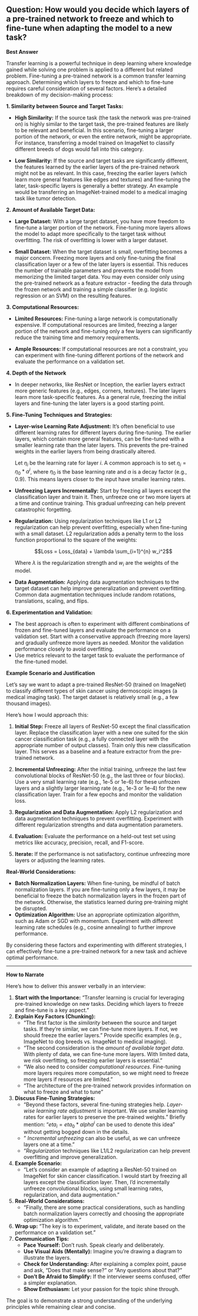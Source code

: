 ## Question: How would you decide which layers of a pre-trained network to freeze and which to fine-tune when adapting the model to a new task?

**Best Answer**

Transfer learning is a powerful technique in deep learning where knowledge gained while solving one problem is applied to a different but related problem. Fine-tuning a pre-trained network is a common transfer learning approach. Determining which layers to freeze and which to fine-tune requires careful consideration of several factors. Here's a detailed breakdown of my decision-making process:

**1. Similarity between Source and Target Tasks:**

*   **High Similarity:** If the source task (the task the network was pre-trained on) is highly similar to the target task, the pre-trained features are likely to be relevant and beneficial. In this scenario, fine-tuning a larger portion of the network, or even the entire network, might be appropriate. For instance, transferring a model trained on ImageNet to classify different breeds of dogs would fall into this category.

*   **Low Similarity:** If the source and target tasks are significantly different, the features learned by the earlier layers of the pre-trained network might not be as relevant. In this case, freezing the earlier layers (which learn more general features like edges and textures) and fine-tuning the later, task-specific layers is generally a better strategy. An example would be transferring an ImageNet-trained model to a medical imaging task like tumor detection.

**2. Amount of Available Target Data:**

*   **Large Dataset:** With a large target dataset, you have more freedom to fine-tune a larger portion of the network. Fine-tuning more layers allows the model to adapt more specifically to the target task without overfitting. The risk of overfitting is lower with a larger dataset.

*   **Small Dataset:** When the target dataset is small, overfitting becomes a major concern. Freezing more layers and only fine-tuning the final classification layer or a few of the later layers is essential. This reduces the number of trainable parameters and prevents the model from memorizing the limited target data. You may even consider only using the pre-trained network as a feature extractor - feeding the data through the frozen network and training a simple classifier (e.g. logistic regression or an SVM) on the resulting features.

**3. Computational Resources:**

*   **Limited Resources:** Fine-tuning a large network is computationally expensive. If computational resources are limited, freezing a larger portion of the network and fine-tuning only a few layers can significantly reduce the training time and memory requirements.

*   **Ample Resources:** If computational resources are not a constraint, you can experiment with fine-tuning different portions of the network and evaluate the performance on a validation set.

**4. Depth of the Network**

*   In deeper networks, like ResNet or Inception, the earlier layers extract more generic features (e.g., edges, corners, textures). The later layers learn more task-specific features. As a general rule, freezing the initial layers and fine-tuning the later layers is a good starting point.

**5. Fine-Tuning Techniques and Strategies:**

*   **Layer-wise Learning Rate Adjustment:** It's often beneficial to use different learning rates for different layers during fine-tuning.  The earlier layers, which contain more general features, can be fine-tuned with a smaller learning rate than the later layers. This prevents the pre-trained weights in the earlier layers from being drastically altered.

    Let $\eta_i$ be the learning rate for layer $i$.  A common approach is to set $\eta_i = \eta_0 * \alpha^i$, where $\eta_0$ is the base learning rate and $\alpha$ is a decay factor (e.g., 0.9). This means layers closer to the input have smaller learning rates.

*   **Unfreezing Layers Incrementally:** Start by freezing all layers except the classification layer and train it. Then, unfreeze one or two more layers at a time and continue training. This gradual unfreezing can help prevent catastrophic forgetting.

*   **Regularization:** Using regularization techniques like L1 or L2 regularization can help prevent overfitting, especially when fine-tuning with a small dataset.  L2 regularization adds a penalty term to the loss function proportional to the square of the weights:

    $$Loss = Loss_{data} + \lambda \sum_{i=1}^{n} w_i^2$$

    Where $\lambda$ is the regularization strength and $w_i$ are the weights of the model.

*   **Data Augmentation:** Applying data augmentation techniques to the target dataset can help improve generalization and prevent overfitting. Common data augmentation techniques include random rotations, translations, scaling, and flips.

**6. Experimentation and Validation:**

*   The best approach is often to experiment with different combinations of frozen and fine-tuned layers and evaluate the performance on a validation set.  Start with a conservative approach (freezing more layers) and gradually unfreeze more layers as needed. Monitor the validation performance closely to avoid overfitting.
*   Use metrics relevant to the target task to evaluate the performance of the fine-tuned model.

**Example Scenario and Justification**

Let's say we want to adapt a pre-trained ResNet-50 (trained on ImageNet) to classify different types of skin cancer using dermoscopic images (a medical imaging task). The target dataset is relatively small (e.g., a few thousand images).

Here's how I would approach this:

1.  **Initial Step:** Freeze all layers of ResNet-50 except the final classification layer. Replace the classification layer with a new one suited for the skin cancer classification task (e.g., a fully connected layer with the appropriate number of output classes). Train only this new classification layer. This serves as a baseline and a feature extractor from the pre-trained network.

2.  **Incremental Unfreezing:** After the initial training, unfreeze the last few convolutional blocks of ResNet-50 (e.g., the last three or four blocks). Use a very small learning rate (e.g., 1e-5 or 1e-6) for these unfrozen layers and a slightly larger learning rate (e.g., 1e-3 or 1e-4) for the new classification layer. Train for a few epochs and monitor the validation loss.

3.  **Regularization and Data Augmentation:** Apply L2 regularization and data augmentation techniques to prevent overfitting. Experiment with different regularization strengths and data augmentation parameters.

4.  **Evaluation:** Evaluate the performance on a held-out test set using metrics like accuracy, precision, recall, and F1-score.

5.  **Iterate:** If the performance is not satisfactory, continue unfreezing more layers or adjusting the learning rates.

**Real-World Considerations:**

*   **Batch Normalization Layers:** When fine-tuning, be mindful of batch normalization layers. If you are fine-tuning only a few layers, it may be beneficial to freeze the batch normalization layers in the frozen part of the network. Otherwise, the statistics learned during pre-training might be disrupted.
*   **Optimization Algorithm:** Use an appropriate optimization algorithm, such as Adam or SGD with momentum. Experiment with different learning rate schedules (e.g., cosine annealing) to further improve performance.

By considering these factors and experimenting with different strategies, I can effectively fine-tune a pre-trained network for a new task and achieve optimal performance.

---
**How to Narrate**

Here's how to deliver this answer verbally in an interview:

1.  **Start with the Importance:** "Transfer learning is crucial for leveraging pre-trained knowledge on new tasks. Deciding which layers to freeze and fine-tune is a key aspect."
2.  **Explain Key Factors (Chunking):**
    *   "The first factor is the *similarity* between the source and target tasks. If they're similar, we can fine-tune more layers. If not, we should freeze the earlier layers." Provide specific examples (e.g., ImageNet to dog breeds vs. ImageNet to medical imaging).
    *   "The second consideration is the *amount of available target data*. With plenty of data, we can fine-tune more layers. With limited data, we risk overfitting, so freezing earlier layers is essential."
    *   "We also need to consider *computational resources*. Fine-tuning more layers requires more computation, so we might need to freeze more layers if resources are limited."
    *  "The architecture of the pre-trained network provides information on what to freeze and what to tune"
3.  **Discuss Fine-Tuning Strategies:**
    *   "Beyond these factors, several fine-tuning strategies help. *Layer-wise learning rate adjustment* is important.  We use smaller learning rates for earlier layers to preserve the pre-trained weights."  Briefly mention: "$eta_i = eta_0 * alpha^i$ can be used to denote this idea" without getting bogged down in the details.
    *   " *Incremental unfreezing* can also be useful, as we can unfreeze layers one at a time."
    *   "*Regularization* techniques like L1/L2 regularization can help prevent overfitting and improve generalization.
4.  **Example Scenario:**
    *   "Let's consider an example of adapting a ResNet-50 trained on ImageNet for skin cancer classification. I would start by freezing all layers except the classification layer. Then, I'd incrementally unfreeze convolutional blocks, using small learning rates, regularization, and data augmentation."
5.  **Real-World Considerations:**
    *   "Finally, there are some practical considerations, such as handling batch normalization layers correctly and choosing the appropriate optimization algorithm."
6.  **Wrap up:** "The key is to experiment, validate, and iterate based on the performance on a validation set."
7.  **Communication Tips:**
    *   **Pace Yourself:** Don't rush. Speak clearly and deliberately.
    *   **Use Visual Aids (Mentally):** Imagine you're drawing a diagram to illustrate the layers.
    *   **Check for Understanding:** After explaining a complex point, pause and ask, "Does that make sense?" or "Any questions about that?"
    *   **Don't Be Afraid to Simplify:** If the interviewer seems confused, offer a simpler explanation.
    *   **Show Enthusiasm:** Let your passion for the topic shine through.

The goal is to demonstrate a strong understanding of the underlying principles while remaining clear and concise.
